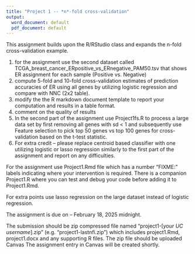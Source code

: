 ```yaml
---
title: "Project 1 -- *n*-fold cross-validation"
output:
  word_document: default
  pdf_document: default
---
```


This assignment builds upon the R/RStudio class and expands the n-fold cross-validation example.

1.	for the assignment use the second dataset called TCGA_breast_cancer_ERpositive_vs_ERnegative_PAM50.tsv that shows ER assignment for each sample (Positive vs. Negative)
2.	compute 5-fold and 10-fold cross-validation estimates of prediction accuracies of ER using all genes by utilizing logistic regression and compare with NNC (2x2 table).
3.	modify the the R markdown document template to report your computation and results in a table format.
4.	comment on the quality of results
5.	In the second part of the assignment use Project1fs.R to process a large data set by first removing all genes with sd < 1 and subsequently use Feature selection to pick top 50 genes vs top 100 genes for cross-validation based on the t-test statistic.
6.	For extra credit – please replace centroid based classifier with one utilizing logistic or lasso regression similarly to the first part of the assignment and report on any difficulties.

For the assignment use Project1.Rmd file which has a number “FIXME:” labels indicating where your intervention is required. There is a companion Project1.R where you can test and debug your code before adding it to Project1.Rmd.

For extra points use lasso regression on the large dataset instead of logistic regression.

The assignment is due on -- February 18, 2025 midnight.

The submission should be zip compressed file named "project1-[*your UC username*].zip" (e.g. "project1-lastnfi.zip") which includes project1.Rmd, project1.docx and any supporting R files. The zip file should be uploaded Canvas The assignment entry in Canvas will be created shortly.
